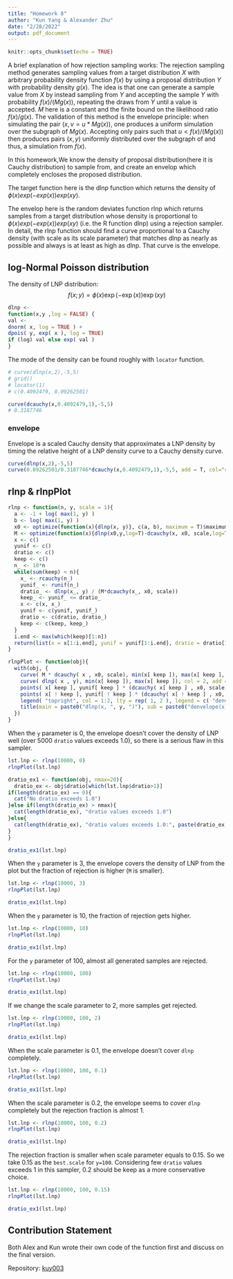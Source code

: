 ```yaml
---
title: "Homework 8"
author: "Kun Yang & Alexander Zhu"
date: "2/28/2022"
output: pdf_document
---
```


```r
knitr::opts_chunk$set(echo = TRUE)
```

A brief explanation of how rejection sampling works:
The rejection sampling method generates sampling values from a target distribution $X$ with arbitrary probability density function $f(x)$ by using a proposal distribution $Y$ with probability density $g(x)$.  The idea is that one can generate a sample value from $X$ by instead sampling from $Y$ and accepting the sample $Y$ with probability $f(x)/(Mg(x))$, repeating the draws from $Y$ until a value is accepted. $M$ here is a constant and the finite bound on the likelihood ratio $f(x)/g(x)$. The  validation of this method is the envelope principle: when simulating the pair $(x,v=u*Mg(x))$, one produces a uniform simulation over the subgraph of $Mg(x)$. Accepting only pairs such that $u<f(x)/(Mg(x))$ then produces pairs $(x,y)$ uniformly distributed over the subgraph of  and thus, a simulation from $f(x)$.

In this homework,We know the density of proposal distribution(here it is Cauchy distribution) to sample from, and create an envelop which completely encloses the proposed distribution. 

The target function here is the dlnp function which returns the density of $\phi(x) exp(-exp(x))exp(xy)$. 

The envelop here is the random deviates function rlnp which returns samples from a target distribution whose density is proportional to $\phi(x) exp(-exp(x))exp(xy)$ (i.e. the R function dlnp) using a rejection sampler. In detail, the rlnp function should find a curve proportional to a Cauchy density (with scale as its scale parameter) that matches dlnp as nearly as possible and always is at least as high as dlnp. That curve is the envelope. 

## log-Normal Poisson distribution

The density of LNP distribution:  
$$
f(x;y)=\phi(x)\exp(-\exp(x))\exp(xy)
$$

```r
dlnp <-
function(x,y ,log = FALSE) {
val <-
dnorm( x, log = TRUE ) +
dpois( y, exp( x ), log = TRUE)
if (log) val else exp( val )
}
```

The mode of the density can be found roughly with `locator` function.  
```r
# curve(dlnp(x,2),-5,5)
# grid()
# locator(1)
# c(0.4092479, 0.09262501)
```

```r
curve(dcauchy(x,0.4092479,1),-5,5)
# 0.3187746
```

### envelope
Envelope is a scaled Cauchy density that approximates a LNP density by timing the relative height of a LNP density curve to a Cauchy density curve.  

```r
curve(dlnp(x,2),-5,5)
curve(0.09262501/0.3187746*dcauchy(x,0.4092479,1),-5,5, add = T, col="red")
```



## rlnp & rlnpPlot
```r
rlnp <- function(n, y, scale = 1){
  a <- -1 + log( max(1, y) )
  b <- log( max(1, y) )
  x0 <- optimize(function(x){dlnp(x, y)}, c(a, b), maximum = T)$maximum
  M <- optimize(function(x){dlnp(x0,y,log=T)-dcauchy(x, x0, scale,log=T)}, x0+c(-2, sqrt( .Machine$double.eps )), maximum = T)$objective
  x <- c()
  yunif <- c()
  dratio <- c()
  keep <- c()
  n_ <- 10*n
  while(sum(keep) < n){
    x_ <- rcauchy(n_)
    yunif_ <- runif(n_)
    dratio_ <- dlnp(x_, y) / (M*dcauchy(x_, x0, scale))
    keep_ <- yunif_ <= dratio_
    x <- c(x, x_)
    yunif <- c(yunif, yunif_)
    dratio <- c(dratio, dratio_)
    keep <- c(keep, keep_)
  }
  i.end <- max(which(keep)[1:n])
  return(list(x = x[1:i.end], yunif = yunif[1:i.end], dratio = dratio[1:i.end], keep = keep[1:i.end], x0 = x0, M = M, y = y, scale = scale))
}

rlnpPlot <- function(obj){
  with(obj, {
    curve( M * dcauchy( x , x0, scale), min(x[ keep ]), max(x[ keep ], lty = 4), ylab="", xlab = "")
    curve( dlnp( x , y), min(x[ keep ]), max(x[ keep ]), col = 2, add = TRUE, ylab="", xlab = "")
    points( x[ keep ], yunif[ keep ] * (dcauchy( x[ keep ] , x0, scale) * M), pch=".", col=2, ylab="", xlab = "")
    points( x[ ! keep ], yunif[ ! keep ] * (dcauchy( x[ ! keep ] , x0, scale) * M), pch=".", ylab="", xlab = "")
    legend( "topright", col = 1:2, lty = rep( 1, 2 ), legend = c( "denvelope/rejected", "dlnp/accepted"))
    title(main = paste0("dlnp(x, ", y, ")"), sub = paste0("denvelope(x) = ", round(M,2), " * dcauchy(x,", round(x0,2), ",", round(scale,2), ")", "\n", "fraction of samples rejected = ", round(1-sum(keep)/length(keep),2)))
  })
}
```

When the `y` parameter is 0, the envelope doesn't cover the density of LNP well (over 5000 `dratio` values exceeds 1.0), so there is a serious flaw in this sampler.  
```r
lst.lnp <- rlnp(10000, 0)
rlnpPlot(lst.lnp)
```

```r
dratio_ex1 <- function(obj, nmax=20){
  dratio_ex <- obj$dratio[which(lst.lnp$dratio>1)]
if(length(dratio_ex) == 0){
  cat("No dratio exceeds 1.0")
}else if(length(dratio_ex) > nmax){
  cat(length(dratio_ex), "dratio values exceeds 1.0")
}else{
  cat(length(dratio_ex), "dratio values exceeds 1.0:", paste(dratio_ex, sep = ", "))
}
}
```

```r
dratio_ex1(lst.lnp)
```


When the `y` parameter is 3, the envelope covers the density of LNP from the plot but the fraction of rejection is higher (`M` is smaller).  
```r
lst.lnp <- rlnp(10000, 3)
rlnpPlot(lst.lnp)
```

```r
dratio_ex1(lst.lnp)
```


When the `y` parameter is 10, the fraction of rejection gets higher.  

```r
lst.lnp <- rlnp(10000, 10)
rlnpPlot(lst.lnp)
```

```r
dratio_ex1(lst.lnp)
```


For the `y` parameter of 100, almost all generated samples are rejected.  

```r
lst.lnp <- rlnp(10000, 100)
rlnpPlot(lst.lnp)
```

```r
dratio_ex1(lst.lnp)
```


If we change the scale parameter to 2, more samples get rejected.  

```r
lst.lnp <- rlnp(10000, 100, 2)
rlnpPlot(lst.lnp)
```

```r
dratio_ex1(lst.lnp)
```


When the scale parameter is 0.1, the envelope doesn't cover `dlnp` completely.  

```r
lst.lnp <- rlnp(10000, 100, 0.1)
rlnpPlot(lst.lnp)
```

```r
dratio_ex1(lst.lnp)
```


When the scale parameter is 0.2, the envelope seems to cover `dlnp` completely but the rejection fraction is almost 1.  

```r
lst.lnp <- rlnp(10000, 100, 0.2)
rlnpPlot(lst.lnp)
```

```r
dratio_ex1(lst.lnp)
```


The rejection fraction is smaller when scale parameter equals to 0.15. So we take 0.15 as the `best.scale` for `y=100`. Considering few `dratio` values exceeds 1 in this sampler, 0.2 should be keep as a more conservative choice.  

```r
lst.lnp <- rlnp(10000, 100, 0.15)
rlnpPlot(lst.lnp)
```

```r
dratio_ex1(lst.lnp)
```



## Contribution Statement

Both Alex and Kun wrote their own code of the function first and discuss on the final version.

Repository: [kuy003](https://github.com/Kun-Yang-003/FMPH291_WI22_A00_kuy003.git)

